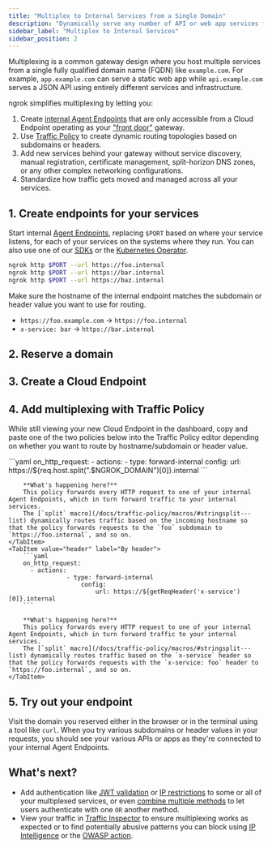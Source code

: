 ```yaml
---
title: "Multiplex to Internal Services from a Single Domain"
description: "Dynamically serve any number of API or web app services from a single fully qualified domain name (FQDN) without complex networking configurations."
sidebar_label: "Multiplex to Internal Services"
sidebar_position: 2
---
```



Multiplexing is a common gateway design where you host multiple services from a single fully qualified domain name (FQDN) like `example.com`.
For example, `app.example.com` can serve a static web app while `api.example.com` serves a JSON API using entirely different services and infrastructure.

ngrok simplifies multiplexing by letting you:

1. Create [internal Agent Endpoints](/docs/universal-gateway/agent-endpoints/) that are only accessible from a Cloud Endpoint operating as your ["front door"](/docs/universal-gateway/examples/front-door-pattern) gateway.
2. Use [Traffic Policy](/docs/traffic-policy) to create dynamic routing topologies based on subdomains or headers.
3. Add new services behind your gateway without service discovery, manual registration, certificate management, split-horizon DNS zones, or any other complex networking configurations.
4. Standardize how traffic gets moved and managed across all your services.

## 1. Create endpoints for your services

Start internal [Agent Endpoints](/docs/universal-gateway/agent-endpoints/), replacing `$PORT` based on where your service listens, for each of your services on the systems where they run.
You can also use one of our [SDKs](/docs/agent-sdks) or the [Kubernetes Operator](/docs/k8s).

```bash
ngrok http $PORT --url https://foo.internal
ngrok http $PORT --url https://bar.internal
ngrok http $PORT --url https://baz.internal
```

Make sure the hostname of the internal endpoint matches the subdomain or header value you want to use for routing.

- `https://foo.example.com` &rarr; `https://foo.internal`
- `x-service: bar` &rarr; `https://bar.internal`

## 2. Reserve a domain

<ReserveDomain />

## 3. Create a Cloud Endpoint

<CloudEndpoint />

## 4. Add multiplexing with Traffic Policy

While still viewing your new Cloud Endpoint in the dashboard, copy and paste one of the two policies below into the Traffic Policy editor depending on whether you want to route by hostname/subdomain or header value.

<Tabs>
	<TabItem value="subdomain" label="By subdomain" default>
		```yaml
		on_http_request:
			- actions:
					- type: forward-internal
						config:
							url: https://${req.host.split(".$NGROK_DOMAIN")[0]}.internal 
		```

		**What's happening here?**
		This policy forwards every HTTP request to one of your internal Agent Endpoints, which in turn forward traffic to your internal services.
		The [`split` macro](/docs/traffic-policy/macros/#stringsplit---list) dynamically routes traffic based on the incoming hostname so that the policy forwards requests to the `foo` subdomain to `https://foo.internal`, and so on.
	</TabItem>
	<TabItem value="header" label="By header">
		```yaml
		on_http_request:
		  - actions:
					- type: forward-internal
						config:
							url: https://${getReqHeader('x-service')[0]}.internal
		```

		**What's happening here?**
		This policy forwards every HTTP request to one of your internal Agent Endpoints, which in turn forward traffic to your internal services.
		The [`split` macro](/docs/traffic-policy/macros/#stringsplit---list) dynamically routes traffic based on the `x-service` header so that the policy forwards requests with the `x-service: foo` header to `https://foo.internal`, and so on.
	</TabItem>
</Tabs>

## 5. Try out your endpoint

Visit the domain you reserved either in the browser or in the terminal using a tool like `curl`.
When you try various subdomains or header values in your requests, you should see your various APIs or apps as they're connected to your internal Agent Endpoints.

## What's next?

- Add authentication like [JWT
	validation](/docs/traffic-policy/actions/jwt-validation) or [IP restrictions](/docs/traffic-policy/actions/restrict-ips) to some or all of your multiplexed services, or even [combine multiple methods](/docs/universal-gateway/examples/combine-auth-methods/) to let users authenticate with one `OR` another method.
- View your traffic in [Traffic
	Inspector](https://dashboard.ngrok.com/traffic-inspector) to ensure multiplexing works as expected or to find potentially abusive patterns you can block using [IP Intelligence](/docs/traffic-policy/variables/ip-intel/) or the [OWASP action](/docs/traffic-policy/actions/owasp-crs-request/).

<Back />
